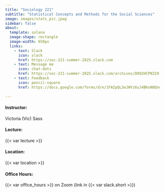 ```yaml
---
title: "Sociology 221"
subtitle: "Statistical Concepts and Methods for the Social Sciences"
image: images/stats_pic.jpeg
sidebar: false
about:
  template: solana
  image-shape: rectangle
  image-width: 650px
  links: 
    - text: Slack
      icon: slack
      href: https://soc-221-summer-2025.slack.com
    - text: Message me
      icon: chat-dots
      href: https://soc-221-summer-2025.slack.com/archives/D092HCPN329
    - text: Feedback
      icon: pencil-square
      href: https://docs.google.com/forms/d/e/1FAIpQLSeJWYz6uJ4BKxN8QndvNf2uaHpSqN43rm1eSGsx01DHSI7pKQ/viewform?usp=sharing&ouid=109431563208398224321
      
---
```


#### Instructor:
Victoria (Vic) Sass

#### Lecture:
{{< var lecture >}}

#### Location: 
{{< var location >}}

#### Office Hours:
{{< var office_hours >}} on Zoom (link in {{< var slack.short >}})
